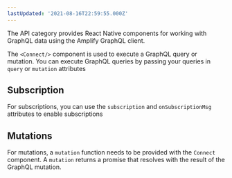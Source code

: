 ```yaml
---
lastUpdated: '2021-08-16T22:59:55.000Z'
---
```

The API category provides React Native components for working with GraphQL data using the Amplify GraphQL client. 

The `<Connect/>` component is used to execute a GraphQL query or mutation. You can execute GraphQL queries by passing your queries in `query` or `mutation` attributes

## Subscription

For subscriptions, you can use the `subscription` and `onSubscriptionMsg` attributes to enable subscriptions

## Mutations

For mutations, a `mutation` function needs to be provided with the `Connect` component. A `mutation` returns a promise that resolves with the result of the GraphQL mutation.
